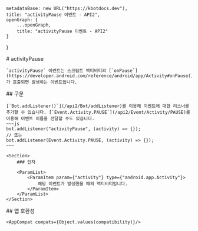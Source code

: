 
    metadataBase: new URL("https://kbotdocs.dev"),
    title: "activityPause 이벤트 - API2",
    openGraph: {
        ...openGraph,
        title: "activityPause 이벤트 - API2"
    }
}

<Section>
    # activityPause

    `activityPause` 이벤트는 스크립트 액티비티의 [`onPause`](https://developer.android.com/reference/android/app/Activity#onPause())가 호출되면 발생하는 이벤트입니다.
</Section>
<Section>
    ## 구문

    [`Bot.addListener()`](/api2/Bot/addListener)를 이용해 이벤트에 대한 리스너를 추가할 수 있습니다. [`Event.Activity.PAUSE`](/api2/Event/Activity/PAUSE)를 이용해 이벤트 이름을 전달할 수도 있습니다.
    ~~~js
    bot.addListener("activityPause", (activity) => {});
    // 또는
    bot.addListener(Event.Activity.PAUSE, (activity) => {});
    ~~~

    <Section>
        ### 인자

        <ParamList>
            <ParamItem param={"activity"} type={"android.app.Activity"}>
                해당 이벤트가 발생했을 때의 액티비티입니다.
            </ParamItem>
        </ParamList>
    </Section>
</Section>
<Section>
    ## 앱 호환성

    <AppCompat compats={Object.values(compatibility)}/>
</Section>
